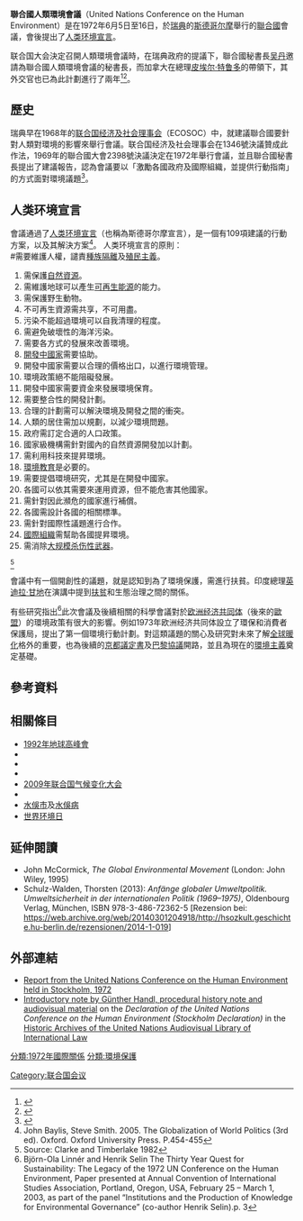 '''聯合國人類環境會議'''（United Nations Conference on the Human Environment）是在1972年6月5日至16日，於[[瑞典|瑞典]]的[[斯德哥尔摩|斯德哥尔摩]]舉行的[[聯合國|聯合國]]會議，會後提出了[[人类环境宣言|人类环境宣言]]。

联合国大会決定召開人類環境會議時，在瑞典政府的提議下，聯合國秘書長[[吴丹|吴丹]]邀請{{le|莫里斯·斯特朗|Maurice Strong}}為聯合國人類環境會議的秘書長，而加拿大在總理[[皮埃尔·特鲁多|皮埃尔·特鲁多]]的帶領下，其外交官也已為此計劃進行了兩年<ref>{{Cite web |url=http://legal.un.org/avl/images/ha/dunche/08-l.jpg |title=存档副本 |accessdate=2016-08-09 |archive-date=2013-10-17 |archive-url=https://web.archive.org/web/20131017102420/http://legal.un.org/avl/images/ha/dunche/08-l.jpg |dead-url=yes }}</ref><ref name=Strong>{{cite book|last=Strong|first=Maurice|title=Where on Earth are We Going?|url=https://archive.org/details/whereoneartharew0000stro_g0n1|year=2001|publisher=Texere|location=New York, London|isbn=1-58799-092-X|edition=Reprint|author2=Introduction by Kofi Annan |pages=[https://archive.org/details/whereoneartharew0000stro_g0n1/page/120 120]–136}}</ref>。

==歷史==
瑞典早在1968年的[[联合国经济及社会理事会|联合国经济及社会理事会]]（ECOSOC）中，就建議聯合國要針對人類對環境的影響來舉行會議。联合国经济及社会理事会在1346號決議贊成此作法，1969年的聯合國大會2398號決議決定在1972年舉行會議，並且聯合國秘書長提出了建議報告，認為會議要以「激勵各國政府及國際組織，並提供行動指南」的方式面對環境議題<ref name=DeSombre>{{cite book|last=DeSombre|first=Elizabeth|title=Global Environmental Institutions|url=https://archive.org/details/globalenvironmen0000deso_f1v4|year=2006|publisher=Rutledge|pages=[https://archive.org/details/globalenvironmen0000deso_f1v4/page/22 22]–23}}</ref>。

==人类环境宣言==
會議通過了[[人类环境宣言|人类环境宣言]]（也稱為斯德哥尔摩宣言），是一個有109項建議的行動方案，以及其解決方案<ref name="Baylis3">John Baylis, Steve Smith. 2005. The Globalization of World Politics (3rd ed). Oxford. Oxford University Press. P.454-455</ref>。
人类环境宣言的原則：<br />
#需要維護人權，譴責[[種族隔離|種族隔離]]及[[殖民主義|殖民主義]]。
#需保護[[自然資源|自然資源]]。
#需維護地球可以產生[[可再生能源|可再生能源]]的能力。
#需保護野生動物。
#不可再生資源需共享，不可用盡。
#污染不能超過環境可以自我清理的程度。
#需避免破壞性的海洋污染。
#需要各方式的發展來改善環境。
#[[開發中國家|開發中國家]]需要協助。
#開發中國家需要以合理的價格出口，以進行環境管理。
#環境政策絕不能阻礙發展。
#開發中國家需要資金來發展環境保育。
#需要整合性的開發計劃。
#合理的計劃需可以解決環境及開發之間的衝突。
#人類的居住需加以規劃，以減少環境問題。
#政府需訂定合適的人口政策。
#國家級機構需針對國內的自然資源開發加以計劃。
#需利用科技來提昇環境。
#[[環境教育|環境教育]]是必要的。
#需要提倡環境研究，尤其是在開發中國家。
#各國可以依其需要來運用資源，但不能危害其他國家。
#需針對因此瀕危的國家進行補償。
#各國需設計各國的相關標準。
#需針對國際性議題進行合作。
#[[國際組織|國際組織]]需幫助各國提昇環境。
#需消除[[大规模杀伤性武器|大规模杀伤性武器]]。
<ref>Source: Clarke and Timberlake 1982</ref>

會議中有一個開創性的議題，就是認知到為了環境保護，需進行扶貧。印度總理[[英迪拉·甘地|英迪拉·甘地]]在演講中提到[[扶贫|扶贫]]和生態治理之間的關係。

有些研究指出<ref>Björn-Ola Linnér and Henrik Selin The Thirty Year Quest for Sustainability: The Legacy of the 1972 UN Conference on the Human Environment, Paper presented at Annual Convention of International Studies Association, Portland, Oregon, USA, February 25 – March 1, 2003, as part of the panel “Institutions and the Production of Knowledge for Environmental Governance” (co-author Henrik Selin).p. 3</ref>此次會議及後續相關的科學會議對於[[欧洲经济共同体|欧洲经济共同体]]（後來的[[歐盟|歐盟]]）的環境政策有很大的影響。例如1973年欧洲经济共同体設立了環保和消費者保護局，提出了第一個環境行動計劃。對這類議題的關心及研究對未來了解[[全球暖化|全球暖化]]格外的重要，也為後續的[[京都議定書|京都議定書]]及[[巴黎協議|巴黎協議]]開路，並且為現在的[[環境主義|環境主義]]奠定基礎。

==參考資料==
{{reflist}}

==相關條目==
* [[地球高峰會|1992年地球高峰會]]
* {{le|2002年地球高峰會|Earth Summit 2002}}
* {{le|約翰內斯堡宣言|Johannesburg Declaration}}
* {{le|國際生境聯盟|Habitat International Coalition}}
* [[2009年联合国气候变化大会|2009年联合国气候变化大会]]
* {{le|聯合國可持續發展大會|United Nations Conference on Sustainable Development}}
* [[水俁市|水俁市]]及[[水俁病|水俁病]]
* [[世界环境日|世界环境日]]

==延伸閱讀==
*John McCormick, ''The Global Environmental Movement'' (London: John Wiley, 1995)
*Schulz-Walden, Thorsten (2013): ''Anfänge globaler Umweltpolitik. Umweltsicherheit in der internationalen Politik (1969–1975)'', Oldenbourg Verlag, München, ISBN 978-3-486-72362-5 [Rezension bei: https://web.archive.org/web/20140301204918/http://hsozkult.geschichte.hu-berlin.de/rezensionen/2014-1-019]

==外部連結==
*[http://webarchive.loc.gov/all/20070411124414/http://www.unep.org/Documents.Multilingual/Default.asp?DocumentID=97 Report from the United Nations Conference on the Human Environment held in Stockholm, 1972]
* [http://legal.un.org/avl/ha/dunche/dunche.html Introductory note by Günther Handl, procedural history note and audiovisual material] {{Wayback|url=http://legal.un.org/avl/ha/dunche/dunche.html |date=20160810151600 }} on the ''Declaration of the United Nations Conference on the Human Environment (Stockholm Declaration)'' in the [http://legal.un.org/avl/historicarchives.html Historic Archives of the United Nations Audiovisual Library of International Law] {{Wayback|url=http://legal.un.org/avl/historicarchives.html |date=20161209195812 }}

{{永續性}}

[[分類:1972年國際關係|分類:1972年國際關係]]
[[Category:联合国会议|Category:联合国会议]]
[[分類:環境保護|分類:環境保護]]